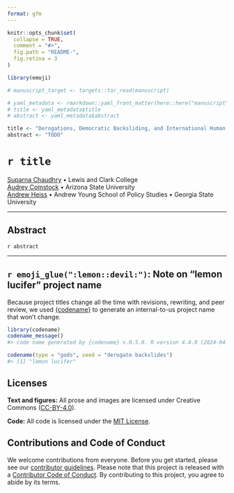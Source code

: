 ```yaml
---
format: gfm
---
```


<!-- README.md is generated from README.qmd. Please edit that file -->

```r
knitr::opts_chunk$set(
  collapse = TRUE,
  comment = "#>",
  fig.path = "README-",
  fig.retina = 3
)

library(emoji)

# manuscript_target <- targets::tar_read(manuscript)

# yaml_metadata <- rmarkdown::yaml_front_matter(here::here("manuscript", "manuscript.qmd"))
# title <- yaml_metadata$title
# abstract <- yaml_metadata$abstract

title <- "Derogations, Democratic Backsliding, and International Human Rights During the COVID-19 Pandemic"
abstract <- "TODO"
```

# `r title`

[Suparna Chaudhry](https://www.suparnachaudhry.com/) • Lewis and Clark College  
[Audrey Comstock](https://audreylcomstock.weebly.com/) • Arizona State University  
[Andrew Heiss](https://www.andrewheiss.com/) • Andrew Young School of Policy Studies • Georgia State University

<!-- badges: start -->
<!-- badges: end -->

---

## Abstract

`r abstract`

---

## `r emoji_glue(":lemon::devil:")`: Note on "lemon lucifer" project name

Because project titles change all the time with revisions, rewriting, and peer review, we used [{codename}](http://svmiller.com/codename/) to generate an internal-to-us project name that won't change.

```r
library(codename)
codename_message()
#> code name generated by {codename} v.0.5.0. R version 4.4.0 (2024-04-24).

codename(type = "gods", seed = "derogate backslides")
#> [1] "lemon lucifer"
```


## Licenses

**Text and figures:** All prose and images are licensed under Creative Commons ([CC-BY-4.0](http://creativecommons.org/licenses/by/4.0/)).

**Code:** All code is licensed under the [MIT License](LICENSE.md).

## Contributions and Code of Conduct

We welcome contributions from everyone. Before you get started, please see our [contributor guidelines](CONTRIBUTING.md). Please note that this project is released with a [Contributor Code of Conduct](https://contributor-covenant.org/version/2/0/CODE_OF_CONDUCT.html). By contributing to this project, you agree to abide by its terms.
